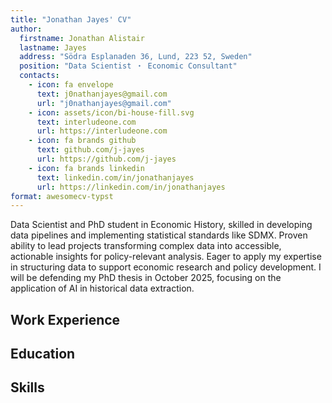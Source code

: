 ```yaml
---
title: "Jonathan Jayes' CV"
author:
  firstname: Jonathan Alistair
  lastname: Jayes
  address: "Södra Esplanaden 36, Lund, 223 52, Sweden"
  position: "Data Scientist ・ Economic Consultant"
  contacts:
    - icon: fa envelope
      text: j0nathanjayes@gmail.com
      url: "j0nathanjayes@gmail.com"
    - icon: assets/icon/bi-house-fill.svg
      text: interludeone.com
      url: https://interludeone.com
    - icon: fa brands github
      text: github.com/j-jayes
      url: https://github.com/j-jayes
    - icon: fa brands linkedin
      text: linkedin.com/in/jonathanjayes
      url: https://linkedin.com/in/jonathanjayes
format: awesomecv-typst
---
```


Data Scientist and PhD student in Economic History, skilled in developing data pipelines and implementing statistical standards like SDMX. Proven ability to lead projects transforming complex data into accessible, actionable insights for policy-relevant analysis. Eager to apply my expertise in structuring data to support economic research and policy development. I will be defending my PhD thesis in October 2025, focusing on the application of AI in historical data extraction.

## Work Experience

```{=typst}
#resume-entry(
  company_name: "Codera Analytics",
  location: "Lund, Sweden",
  title: "Data Scientist",
  date: "12/2022 - Present",
  description: "Led various data science projects, including managing clients and overseeing a team of three",
  bullets: (
    "Led the development and successful testing of an AI-powered MVP to automate data extraction from diverse corporate reports, reducing manual processing time by ~80%",
    "Managed the complete lifecycle of a large-scale public finance data project for Africa, from successful bid to delivery of a structured dataset covering thousands of documents",
    "Developed and implemented an SDMX-compliant ingestion pipeline for South African Reserve Bank (SARB) and National Treasury financial statistics, utilising Python for ETL processes  and SQL for rigorous data validation, ultimately making key verified datasets publicly available on the Codera Analytics platform.",
    "Engineered a scalable data pipeline incorporating >60 web scrapers and robust database architecture to systematically collect, process, and store complex public finance documents in Africa",
  )
)

#resume-entry(
  company_name: "Fathom Data",
  location: "Lund, Sweden",
  title: "Junior Data Scientist",
  date: "01/2022 - 03/2022",
  description: "Contributed to developing a data product analyzing scraped consumer pricing trends",
  bullets: (
    "Developed an automated reporting pipeline using SQL and R to analyze scraped consumer pricing and volume discount data; contributed to commercial strategy by identifying potential client segments based on geographic data coverage",
  )
)

// #resume-entry(
//   company_name: "FTI Consulting South Africa",
//   title: "Junior Competition Economics Consultant",
//   location: "Cape Town, South Africa",
//   date: "03/2019 - 01/2020",
//   description: "Supported senior economists on competition cases, trade disputes, and industry assessments while developing my analytical skills:",
//   bullets: (
//     "Drafted sections and compiled supporting evidence (incl. data visualizations) for the economic report on a 2-to-1 ostrich merger, contributing to analyses of market definition and competitive effects.",
//     "Executed detailed analysis of South African poultry imports using 8-digit HS code data in Stata/Excel, identifying key trends in volume and pricing relevant to a trade dispute",
//     "Mapped and analyzed complex mobile data pricing structures across operators, identifying patterns in market segmentation and bundle differentiation to support the team's industry assessment",
//     "Developed an interactive Excel-based dashboard modeling palliative care funding scenarios, quantifying potential cost savings and patient outcome variations"
//   )
// )

```


## Education

```{=typst}
#education-entry(
  degree: "PhD in Economic History",
  institution: "Lund University",
  subheader: "Planning to defend my thesis in October 2025.",
  date: "2021 - 2025",
  bullets: (
    "Designed and implemented a novel AI pipeline automating the extraction and structuring of data from historical biographical dictionaries, reducing manual transcription time by 3 months",
    // "Taught a course on Stata skills and map making"
  )
)

#education-entry(
  degree: "Masters in Economics",
  institution: "Stellenbosch University",
  subheader: "Graduated with distinction.",
  date: "2020 - 2021"
)

#education-entry(
  degree: "Honours in Economics and Bachelors in Social Science",
  institution: "University of Cape Town",
  subheader: "Dean's Merit List. Top mark in my year for four courses.",
  date: "2015 - 2018"
)

```

## Skills

```{=typst}
#skills-entry(
  title: "Technical Skills",
  description: "", // Description field can be empty if using bullets directly
  bullets: (
    "Data Analysis and Econometrics: Stata, Python (Pandas, Polars, scikit-learn), R (tidyverse, tidymodels), Advanced Excel, SQL",
    "AI/LLM Application: Experience using APIs (OpenAI, Gemini, Claude) for automated data structuring",
    "Cloud & Automation: Google Cloud Functions, AWS Lambda, GitHub Actions",
    "Currently Learning: Docker",
  )
)

#skills-entry(
  title: "Languages",
  description: "English (native), Swedish (B1), French (A2)."
)
#skills-entry(
  title: "Interests",
  description: "Running, Geoguessr, and international trade."
)

```